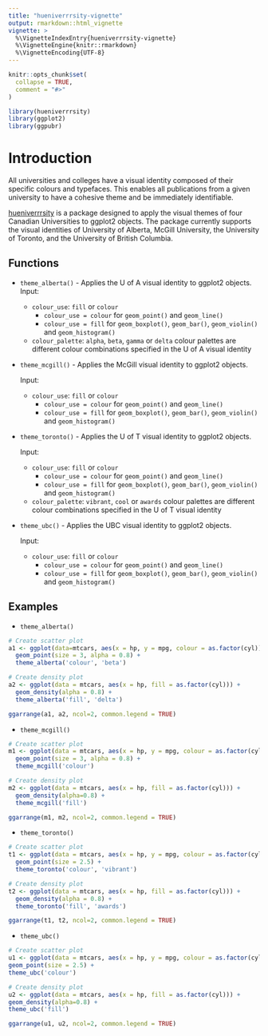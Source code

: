 ```yaml
---
title: "hueniverrrsity-vignette"
output: rmarkdown::html_vignette
vignette: >
  %\VignetteIndexEntry{hueniverrrsity-vignette}
  %\VignetteEngine{knitr::rmarkdown}
  %\VignetteEncoding{UTF-8}
---
```


```r
knitr::opts_chunk$set(
  collapse = TRUE,
  comment = "#>"
)
```

```r
library(hueniverrrsity)
library(ggplot2)
library(ggpubr)
```

# Introduction

All universities and colleges have a visual identity composed of their specific colours and typefaces. This enables all publications from a given university to have a cohesive theme and be immediately identifiable. 

[hueniverrrsity](https://github.com/UBC-MDS/hueniversitypy) is a package designed to apply the visual themes of four Canadian Universities to ggplot2 objects. The package currently supports the visual identities of University of Alberta, McGill University, the University of Toronto, and the University of British Columbia. 

## Functions

* `theme_alberta()` - Applies the U of A visual identity to ggplot2 objects.
  Input:

  - `colour_use`: `fill` or `colour`
      - `colour_use = colour` for `geom_point()` and `geom_line()`
      - `colour_use = fill` for `geom_boxplot()`, `geom_bar()`,
        `geom_violin()` and `geom_histogram()`
  - `colour_palette`: `alpha`, `beta`, `gamma` or `delta`
    colour palettes are different colour combinations specified in the U of A visual identity </br>
    
* `theme_mcgill()` - Applies the McGill visual identity to ggplot2 objects.

  Input:

  - `colour_use`: `fill` or `colour`
      - `colour_use = colour` for `geom_point()` and `geom_line()`
      - `colour_use = fill` for `geom_boxplot()`, `geom_bar()`,
        `geom_violin()` and `geom_histogram()` </br>

* `theme_toronto()` - Applies the U of T visual identity to ggplot2 objects.

  Input:

  - `colour_use`: `fill` or `colour`
      - `colour_use = colour` for `geom_point()` and `geom_line()`
      - `colour_use = fill` for `geom_boxplot()`, `geom_bar()`,
        `geom_violin()` and `geom_histogram()`
  - `colour_palette`: `vibrant`, `cool` or `awards`
    colour palettes are different colour combinations specified in the U of T visual identity </br>

* `theme_ubc()` - Applies the UBC visual identity to ggplot2 objects.
  
  Input:

  - `colour_use`: `fill` or `colour`
      - `colour_use = colour` for `geom_point()` and `geom_line()`
      - `colour_use = fill` for `geom_boxplot()`, `geom_bar()`,
        `geom_violin()` and `geom_histogram()` </br>
        
## Examples

- `theme_alberta()`

``` r
# Create scatter plot
a1 <- ggplot(data=mtcars, aes(x = hp, y = mpg, colour = as.factor(cyl))) +
  geom_point(size = 3, alpha = 0.8) +
  theme_alberta('colour', 'beta')

# Create density plot
a2 <- ggplot(data = mtcars, aes(x = hp, fill = as.factor(cyl))) +
  geom_density(alpha = 0.8) +
  theme_alberta('fill', 'delta')

ggarrange(a1, a2, ncol=2, common.legend = TRUE)
```

- `theme_mcgill()`

``` r
# Create scatter plot
m1 <- ggplot(data = mtcars, aes(x = hp, y = mpg, colour = as.factor(cyl))) +
  geom_point(size = 3, alpha = 0.8) +
  theme_mcgill('colour')

# Create density plot
m2 <- ggplot(data = mtcars, aes(x = hp, fill = as.factor(cyl))) +
  geom_density(alpha=0.8) +
  theme_mcgill('fill')

ggarrange(m1, m2, ncol=2, common.legend = TRUE)
```

- `theme_toronto()`

``` r
# Create scatter plot
t1 <- ggplot(data = mtcars, aes(x = hp, y = mpg, colour = as.factor(cyl))) +
  geom_point(size = 2.5) +
  theme_toronto('colour', 'vibrant')

# Create density plot
t2 <- ggplot(data = mtcars, aes(x = hp, fill = as.factor(cyl))) +
  geom_density(alpha = 0.8) +
  theme_toronto('fill', 'awards')

ggarrange(t1, t2, ncol=2, common.legend = TRUE)
```

- `theme_ubc()`

``` r
# Create scatter plot
u1 <- ggplot(data = mtcars, aes(x = hp, y = mpg, colour = as.factor(cyl))) +
geom_point(size = 2.5) +
theme_ubc('colour')

# Create density plot
u2 <- ggplot(data = mtcars, aes(x = hp, fill = as.factor(cyl))) +
geom_density(alpha=0.8) +
theme_ubc('fill')

ggarrange(u1, u2, ncol=2, common.legend = TRUE)
```

